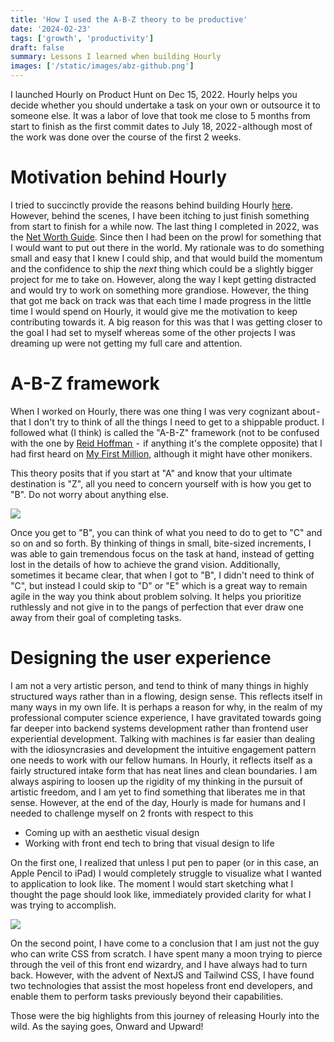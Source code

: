 ```yaml
---
title: 'How I used the A-B-Z theory to be productive'
date: '2024-02-23'
tags: ['growth', 'productivity']
draft: false
summary: Lessons I learned when building Hourly
images: ['/static/images/abz-github.png']
---
```


I launched Hourly on Product Hunt on Dec 15, 2022. Hourly helps you decide whether you should undertake a task on your own or outsource it to someone else. It was a labor of love that took me close to 5 months from start to finish as the first commit dates to July 18, 2022 - although most of the work was done over the course of the first 2 weeks.


# Motivation behind Hourly

I tried to succinctly provide the reasons behind building Hourly [here](https://medium.com/@arjunrao87/introducing-hourly-59d5649a1cef). However, behind the scenes, I have been itching to just finish something from start to finish for a while now. The last thing I completed in 2022, was the [Net Worth Guide](https://arjunrao87.gumroad.com/l/ultimate-net-worth-guide). Since then I had been on the prowl for something that I would want to put out there in the world. My rationale was to do something small and easy that I knew I could ship, and that would build the momentum and the confidence to ship the _next_ thing which could be a slightly bigger project for me to take on. However, along the way I kept getting distracted and would try to work on something more grandiose. However, the thing that got me back on track was that each time I made progress in the little time I would spend on Hourly, it would give me the motivation to keep contributing towards it. A big reason for this was that I was getting closer to the goal I had set to myself whereas some of the other projects I was dreaming up were not getting my full care and attention.

# A-B-Z framework

When I worked on Hourly, there was one thing I was very cognizant about - that I don't try to think of all the things I need to get to a shippable product. I followed what (I think) is called the "A-B-Z" framework (not to be confused with the one by [Reid Hoffman ](https://greylock.com/greymatter/reid-hoffman-abzplanning/) -  if anything it's the complete opposite) that I had first heard on [My First Million](https://www.mfmpod.com/10x-employees-the-abz-framework-secret-job-interviews-and-side-hustle-generators-with-steph-smith/), although it might have other monikers.

This theory posits that if you start at "A" and know that your ultimate destination is "Z", all you need to concern yourself with is how you get to "B". Do not worry about anything else.

![](/static/images/abz-model.png)

Once you get to "B", you can think of what you need to do to get to "C" and so on and so forth. By thinking of things in small, bite-sized increments, I was able to gain tremendous focus on the task at hand, instead of getting lost in the details of how to achieve the grand vision. Additionally, sometimes it became clear, that when I got to "B", I didn't need to think of "C", but instead I could skip to "D" or "E" which is a great way to remain agile in the way you think about problem solving. It helps you prioritize ruthlessly and not give in to the pangs of perfection that ever draw one away from their goal of completing tasks.

# Designing the user experience

I am not a very artistic person, and tend to think of many things in highly structured ways rather than in a flowing, design sense. This reflects itself in many ways in my own life. It is perhaps a reason for why, in the realm of my professional computer science experience, I have gravitated towards going far deeper into backend systems development rather than frontend user experiential development. Talking with machines is far easier than dealing with the idiosyncrasies and development the intuitive engagement pattern one needs to work with our fellow humans. In Hourly, it reflects itself as a fairly structured intake form that has neat lines and clean boundaries. I am always aspiring to loosen up the rigidity of my thinking in the pursuit of artistic freedom, and I am yet to find something that liberates me in that sense. However, at the end of the day, Hourly is made for humans and I needed to challenge myself on 2 fronts with respect to this

- Coming up with an aesthetic visual design
- Working with front end tech to bring that visual design to life

On the first one, I realized that unless I put pen to paper (or in this case, an Apple Pencil to iPad) I would completely struggle to visualize what I wanted to application to look like. The moment I would start sketching what I thought the page should look like, immediately provided clarity for what I was trying to accomplish.

![](/static/images/abz-mock.png)

On the second point, I have come to a conclusion that I am just not the guy who can write CSS from scratch. I have spent many a moon trying to pierce through the veil of this front end wizardry, and I have always had to turn back. However, with the advent of NextJS and Tailwind CSS, I have found two technologies that assist the most hopeless front end developers, and enable them to perform tasks previously beyond their capabilities.

Those were the big highlights from this journey of releasing Hourly into the wild. As the saying goes, Onward and Upward!
